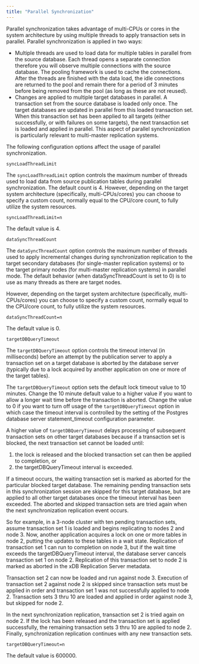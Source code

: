 ```yaml
---
title: "Parallel Synchronization"
---
```


<div id="parallel_sync" class="registered_link"></div>

Parallel synchronization takes advantage of multi-CPUs or cores in the system architecture by using multiple threads to apply transaction sets in parallel. Parallel synchronization is applied in two ways:

-   Multiple threads are used to load data for multiple tables in parallel from the source database. Each thread opens a separate connection therefore you will observe multiple connections with the source database. The pooling framework is used to cache the connections. After the threads are finished with the data load, the idle connections are returned to the pool and remain there for a period of 3 minutes before being removed from the pool (as long as these are not reused).
-   Changes are applied to multiple target databases in parallel. A transaction set from the source database is loaded only once. The target databases are updated in parallel from this loaded transaction set. When this transaction set has been applied to all targets (either successfully, or with failures on some targets), the next transaction set is loaded and applied in parallel. This aspect of parallel synchronization is particularly relevant to multi-master replication systems.

The following configuration options affect the usage of parallel synchronization.

`syncLoadThreadLimit`

The `syncLoadThreadLimit` option controls the maximum number of threads used to load data from source publication tables during parallel synchronization. The default count is 4. However, depending on the target system architecture (specifically, multi-CPUs/cores) you can choose to specify a custom count, normally equal to the CPU/core count, to fully utilize the system resources.

`syncLoadThreadLimit=n`

The default value is 4.

`dataSyncThreadCount`

The `dataSyncThreadCount` option controls the maximum number of threads used to apply incremental changes during synchronization replication to the target secondary databases (for single-master replication systems) or to the target primary nodes (for multi-master replication systems) in parallel mode. The default behavior (when dataSyncThreadCount is set to 0) is to use as many threads as there are target nodes.

However, depending on the target system architecture (specifically, multi-CPUs/cores) you can choose to specify a custom count, normally equal to the CPU/core count, to fully utilize the system resources.

`dataSyncThreadCount=n`

The default value is 0.

`targetDBQueryTimeout`

The `targetDBQueryTimeout` option controls the timeout interval (in milliseconds) before an attempt by the publication server to apply a transaction set on a target database is aborted by the database server (typically due to a lock acquired by another application on one or more of the target tables).

The `targetDBQueryTimeout` option sets the default lock timeout value to 10 minutes. Change the 10 minute default value to a higher value if you want to allow a longer wait time before the transaction is aborted. Change the value to 0 if you want to turn off usage of the `targetDBQueryTimeout` option in which case the timeout interval is controlled by the setting of the Postgres database server statement_timeout configuration parameter.

A higher value of `targetDBQueryTimeout` delays processing of subsequent transaction sets on other target databases because if a transaction set is blocked, the next transaction set cannot be loaded until:

1.  the lock is released and the blocked transaction set can then be applied to completion, or
2.  the targetDBQueryTimeout interval is exceeded.

If a timeout occurs, the waiting transaction set is marked as aborted for the particular blocked target database. The remaining pending transaction sets in this synchronization session are skipped for this target database, but are applied to all other target databases once the timeout interval has been exceeded. The aborted and skipped transaction sets are tried again when the next synchronization replication event occurs.

So for example, in a 3-node cluster with ten pending transaction sets, assume transaction set 1 is loaded and begins replicating to nodes 2 and node 3. Now, another application acquires a lock on one or more tables in node 2, putting the updates to these tables in a wait state. Replication of transaction set 1 can run to completion on node 3, but if the wait time exceeds the targetDBQueryTimeout interval, the database server cancels transaction set 1 on node 2. Replication of this transaction set to node 2 is marked as aborted in the xDB Replication Server metadata.

Transaction set 2 can now be loaded and run against node 3. Execution of transaction set 2 against node 2 is skipped since transaction sets must be applied in order and transaction set 1 was not successfully applied to node 2. Transaction sets 3 thru 10 are loaded and applied in order against node 3, but skipped for node 2.

In the next synchronization replication, transaction set 2 is tried again on node 2. If the lock has been released and the transaction set is applied successfully, the remaining transaction sets 3 thru 10 are applied to node 2. Finally, synchronization replication continues with any new transaction sets.

`targetDBQueryTimeout=n`

The default value is 600000.
